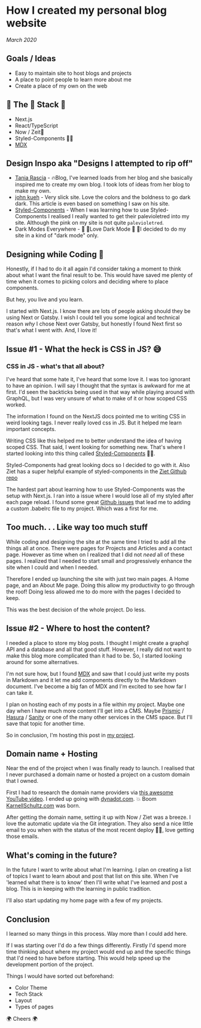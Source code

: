 <heading>

# How I created my personal blog website

</heading>

_March 2020_

## Goals / Ideas

- Easy to maintain site to host blogs and projects
- A place to point people to learn more about me
- Create a place of my own on the web

## 🥞 The 🥞 Stack 🥞

- Next.js
- React/TypeScript
- Now / Zeit🔺
- Styled-Components 💅🏾
- [MDX](https://mdxjs.com/)

## Design Inspo aka "Designs I attempted to rip off"

- [Tania Rascia](https://www.taniarascia.com/) - 🔥Blog, I've learned loads from her blog and she basically inspired me to create my own blog. I took lots of ideas from her blog to make my own.
- [john kueh](https://johnkueh.com/) - Very slick site. Love the colors and the boldness to go dark dark. This article is even based on something I saw on his site.
- [Styled-Components](https://styled-components.com/) - When I was learning how to use Styled-Components I realised I really wanted to get their palevioletred into my site. Although the pink on my site is not quite `palevioletred`.
- Dark Modes Everywhere - 🖤 🖤Love Dark Mode 🖤 🖤I decided to do my site in a kind of "dark mode" only.

## Designing while Coding 🎨

Honestly, if I had to do it all again I'd consider taking a moment to think about what I want the final result to be. This would have saved me plenty of time when it comes to picking colors and deciding where to place components.

But hey, you live and you learn.

I started with Next.js. I know there are lots of people asking should they be using Next or Gatsby. I wish I could tell you some logical and technical reason _why_ I chose Next over Gatsby, but honestly I found Next first so that's what I went with. And, I love it!

## Issue #1 - What the heck is CSS in JS? 😅

### CSS in JS - what's that all about?

I've heard that some hate it, I've heard that some love it. I was too ignorant to have an opinion. I will say I thought that the syntax is awkward for me at first. I'd seen the backticks being used in that way while playing around with GraphQL, but I was very unsure of what to make of it or how scoped CSS worked.

The information I found on the NextJS docs pointed me to writing CSS in weird looking tags. I never really loved css in JS. But it helped me learn important concepts.

Writing CSS like this helped me to better understand the idea of having scoped CSS. That said, I went looking for something new. That's where I started looking into this thing called [Styled-Components](https://styled-components.com/docs/basics) 💅🏼.

Styled-Components had great looking docs so I decided to go with it. Also Ziet has a super helpful example of styled-components in the [Ziet Github repo](https://github.com/zeit/next.js/tree/canary/examples/with-styled-components)

The hardest part about learning how to use Styled-Components was the setup with Next.js. I ran into a issue where I would lose all of my styled after each page reload. I found some great [Github issues](https://github.com/zeit/next.js/issues/4068) that lead me to adding a custom .babelrc file to my project. Which was a first for me.

## Too much. . . Like way too much stuff

While coding and designing the site at the same time I tried to add all the things all at once. There were pages for Projects and Articles and a contact page. However as time when on I realized that I did not _need_ all of these pages. I realized that I needed to start small and progressively enhance the site when I could and when I needed.

Therefore I ended up launching the site with just two main pages. A Home page, and an About Me page. Doing this allow my productivity to go through the roof! Doing less allowed me to do more with the pages I decided to keep.

This was the best decision of the whole project. Do less.

## Issue #2 - Where to host the content?

I needed a place to store my blog posts. I thought I might create a graphql API and a database and all that good stuff. However, I really did not want to make this blog more complicated than it had to be. So, I started looking around for some alternatives.

I'm not sure how, but I found [MDX](https://mdxjs.com/) and saw that I could just write my posts in Markdown and it let me add components directly to the Markdown document. I've become a big fan of MDX and I'm excited to see how far I can take it.

I plan on hosting each of my posts in a file within my project. Maybe one day when I have much more content I'll get into a CMS. Maybe [Prismic](https://prismic.io/) / [Hasura](https://hasura.io/) / [Sanity](https://www.sanity.io/) or one of the many other services in the CMS space. But I'll save that topic for another time.

So in conclusion, I'm hosting this post in [my project](https://github.com/KarnellSchultz/karnell-site/tree/master/content).

## Domain name + Hosting

Near the end of the project when I was finally ready to launch. I realised that I never purchased a domain name or hosted a project on a custom domain that I owned.

First I had to research the domain name providers via [this awesome YouTube video](https://www.youtube.com/watch?v=8CpCgqUf94k). I ended up going with [dynadot.com](http://dynadot.com). 💥 Boom [KarnellSchultz.com](http://karnellschultz.com) was born.

After getting the domain name, setting it up with Now / Ziet was a breeze. I love the automatic update via the Git integration. They also send a nice little email to you when with the status of the most recent deploy 👍🏽, love getting those emails.

## What's coming in the future?

In the future I want to write about what I'm learning. I plan on creating a list of topics I want to learn about and post that list on this site. When I've 'learned what there is to know' then I'll write what I've learned and post a blog. This is in keeping with the learning in public tradition.

I'll also start updating my home page with a few of my projects.

## Conclusion

I learned so many things in this process. Way more than I could add here.

If I was starting over I'd do a few things differently. Firstly I'd spend more time thinking about where my project would end up and the specific things that I'd need to have before starting. This would help speed up the development portion of the project.

Things I would have sorted out beforehand:

- Color Theme
- Tech Stack
- Layout
- Types of pages

🌍 Cheers 🌍
